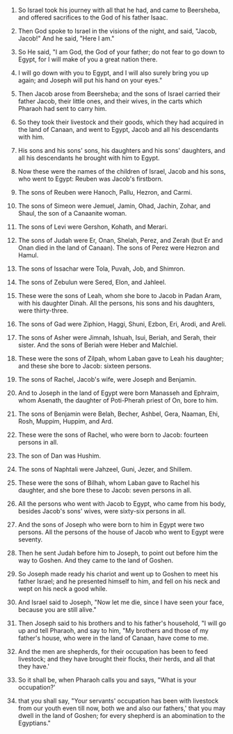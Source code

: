 
1. So Israel took his journey with all that he had, and came to Beersheba, and offered sacrifices to the God of his father Isaac.

2. Then God spoke to Israel in the visions of the night, and said, "Jacob, Jacob!" And he said, "Here I am."

3. So He said, "I am God, the God of your father; do not fear to go down to Egypt, for I will make of you a great nation there.

4. I will go down with you to Egypt, and I will also surely bring you up again; and Joseph will put his hand on your eyes."

5. Then Jacob arose from Beersheba; and the sons of Israel carried their father Jacob, their little ones, and their wives, in the carts which Pharaoh had sent to carry him.

6. So they took their livestock and their goods, which they had acquired in the land of Canaan, and went to Egypt, Jacob and all his descendants with him.

7. His sons and his sons' sons, his daughters and his sons' daughters, and all his descendants he brought with him to Egypt.

8. Now these were the names of the children of Israel, Jacob and his sons, who went to Egypt: Reuben was Jacob's firstborn.

9. The sons of Reuben were Hanoch, Pallu, Hezron, and Carmi.

10. The sons of Simeon were Jemuel, Jamin, Ohad, Jachin, Zohar, and Shaul, the son of a Canaanite woman.

11. The sons of Levi were Gershon, Kohath, and Merari.

12. The sons of Judah were Er, Onan, Shelah, Perez, and Zerah (but Er and Onan died in the land of Canaan). The sons of Perez were Hezron and Hamul.

13. The sons of Issachar were Tola, Puvah, Job, and Shimron.

14. The sons of Zebulun were Sered, Elon, and Jahleel.

15. These were the sons of Leah, whom she bore to Jacob in Padan Aram, with his daughter Dinah. All the persons, his sons and his daughters, were thirty-three.

16. The sons of Gad were Ziphion, Haggi, Shuni, Ezbon, Eri, Arodi, and Areli.

17. The sons of Asher were Jimnah, Ishuah, Isui, Beriah, and Serah, their sister. And the sons of Beriah were Heber and Malchiel.

18. These were the sons of Zilpah, whom Laban gave to Leah his daughter; and these she bore to Jacob: sixteen persons.

19. The sons of Rachel, Jacob's wife, were Joseph and Benjamin.

20. And to Joseph in the land of Egypt were born Manasseh and Ephraim, whom Asenath, the daughter of Poti-Pherah priest of On, bore to him.

21. The sons of Benjamin were Belah, Becher, Ashbel, Gera, Naaman, Ehi, Rosh, Muppim, Huppim, and Ard.

22. These were the sons of Rachel, who were born to Jacob: fourteen persons in all.

23. The son of Dan was Hushim.

24. The sons of Naphtali were Jahzeel, Guni, Jezer, and Shillem.

25. These were the sons of Bilhah, whom Laban gave to Rachel his daughter, and she bore these to Jacob: seven persons in all.

26. All the persons who went with Jacob to Egypt, who came from his body, besides Jacob's sons' wives, were sixty-six persons in all.

27. And the sons of Joseph who were born to him in Egypt were two persons. All the persons of the house of Jacob who went to Egypt were seventy.

28. Then he sent Judah before him to Joseph, to point out before him the way to Goshen. And they came to the land of Goshen.

29. So Joseph made ready his chariot and went up to Goshen to meet his father Israel; and he presented himself to him, and fell on his neck and wept on his neck a good while.

30. And Israel said to Joseph, "Now let me die, since I have seen your face, because you are still alive."

31. Then Joseph said to his brothers and to his father's household, "I will go up and tell Pharaoh, and say to him, "My brothers and those of my father's house, who were in the land of Canaan, have come to me.

32. And the men are shepherds, for their occupation has been to feed livestock; and they have brought their flocks, their herds, and all that they have.'

33. So it shall be, when Pharaoh calls you and says, "What is your occupation?'

34. that you shall say, "Your servants' occupation has been with livestock from our youth even till now, both we and also our fathers,' that you may dwell in the land of Goshen; for every shepherd is an abomination to the Egyptians."


